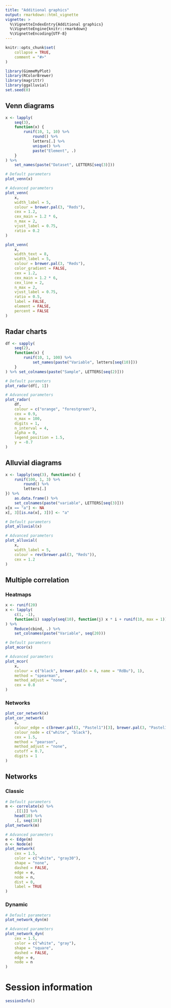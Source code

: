 ```yaml
---
title: "Additional graphics"
output: rmarkdown::html_vignette
vignette: >
  %\VignetteIndexEntry{Additional graphics}
  %\VignetteEngine{knitr::rmarkdown}
  %\VignetteEncoding{UTF-8}
---
```


```r
knitr::opts_chunk$set(
    collapse = TRUE,
    comment = "#>"
)
```

```r
library(GimmeMyPlot)
library(RColorBrewer)
library(magrittr)
library(ggalluvial)
set.seed(0)
```

## Venn diagrams
```r
x <- lapply(
    seq(3),
    function(x) {
        runif(10, 1, 10) %>%
            round() %>%
            letters[.] %>%
            unique() %>%
            paste("Element", .)
    }
) %>%
    set_names(paste("Dataset", LETTERS[seq(3)]))

# Default parameters
plot_venn(x)

# Advanced parameters
plot_venn(
    x,
    width_label = 5,
    colour = brewer.pal(3, "Reds"),
    cex = 1.2,
    cex_main = 1.2 * 6,
    n_max = 2,
    vjust_label = 0.75,
    ratio = 0.2
)

plot_venn(
    x,
    width_text = 8,
    width_label = 5,
    colour = brewer.pal(3, "Reds"),
    color_gradient = FALSE,
    cex = 1.2,
    cex_main = 1.2 * 6,
    cex_line = 2,
    n_max = 2,
    vjust_label = 0.75,
    ratio = 0.5,
    label = FALSE,
    element = FALSE,
    percent = FALSE
)
```

## Radar charts
```r
df <- sapply(
    seq(2),
    function(x) {
        runif(10, 1, 100) %>%
            set_names(paste("Variable", letters[seq(10)]))
    }
) %>% set_colnames(paste("Sample", LETTERS[seq(2)]))

# Default parameters
plot_radar(df[, 1])
```

```r
# Advanced parameters
plot_radar(
    df,
    colour = c("orange", "forestgreen"),
    cex = 0.9,
    n_max = 100,
    digits = 1,
    n_interval = 4,
    alpha = 0,
    legend_position = 1.5,
    y = -0.7
)
```

## Alluvial diagrams
```r
x <- lapply(seq(3), function(x) {
    runif(100, 1, 3) %>%
        round() %>%
        letters[.]
}) %>%
    as.data.frame() %>%
    set_colnames(paste("variable", LETTERS[seq(3)]))
x[x == "a"] <- NA
x[, 3][is.na(x[, 3])] <- "a"

# Default parameters
plot_alluvial(x)

# Advanced parameters
plot_alluvial(
    x,
    width_label = 5,
    colour = rev(brewer.pal(3, "Reds")),
    cex = 1.2
)
```

## Multiple correlation
### Heatmaps
```r
x <- runif(20)
x <- lapply(
    c(1, -1),
    function(i) sapply(seq(10), function(j) x * i + runif(10, max = 1))
) %>%
    Reduce(cbind, .) %>%
    set_colnames(paste("Variable", seq(20)))

# Default parameters
plot_mcor(x)

# Advanced parameters
plot_mcor(
    x,
    colour = c("black", brewer.pal(n = 6, name = "RdBu"), 1),
    method = "spearman",
    method_adjust = "none",
    cex = 0.8
)
```

### Networks
```r
plot_cor_network(x)
plot_cor_network(
    x,
    colour_edge = c(brewer.pal(3, "Pastel1")[3], brewer.pal(3, "Pastel1")[1]),
    colour_node = c("white", "black"),
    cex = 1.5,
    method = "pearson",
    method_adjust = "none",
    cutoff = 0.7,
    digits = 1
)
```

## Networks
### Classic
```r
# Default parameters
m <- correlate(x) %>%
    .[[1]] %>%
    head(10) %>%
    .[, seq(10)]
plot_network(m)
```

```r
# Advanced parameters
e <- Edge(m)
n <- Node(e)
plot_network(
    cex = 1.5,
    color = c("white", "gray30"),
    shape = "none",
    dashed = FALSE,
    edge = e,
    node = n,
    dist = 0,
    label = TRUE
)
```

### Dynamic
```r
# Default parameters
plot_network_dyn(m)

# Advanced parameters
plot_network_dyn(
    cex = 1.5,
    color = c("white", "gray"),
    shape = "square",
    dashed = FALSE,
    edge = e,
    node = n
)
```

# Session information
```r
sessionInfo()
```
